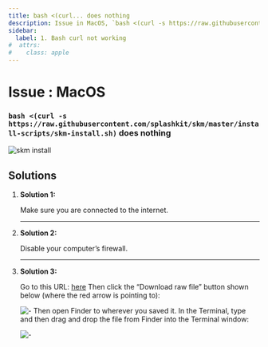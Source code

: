 ```yaml
---
title: bash <(curl... does nothing
description: Issue in MacOS, `bash <(curl -s https://raw.githubusercontent.com/splashkit/skm/master/install-scripts/skm-install.sh)` does nothing, and how to fix it.
sidebar:
  label: 1. Bash curl not working
#  attrs:
#    class: apple
---
```



<h1> Issue : MacOS </h1>

### `bash <(curl -s https://raw.githubusercontent.com/splashkit/skm/master/install-scripts/skm-install.sh)` does nothing

![skm install](https://i.imgur.com/BD8jqnT.png)

## Solutions

<Steps>

1. **Solution 1:**

    Make sure you are connected to the internet.

    ---

2. **Solution 2:**

    Disable your computer’s firewall.

    ---

3. **Solution 3:**

    Go to this URL: [here](https://github.com/splashkit/skm/blob/master/install-scripts/skm-install.sh)
    Then click the “Download raw file” button shown below (where the red arrow is pointing to):

    ![-](https://i.imgur.com/MWhWHRO.png)
    Then open Finder to wherever you saved it.
    In the Terminal, type and then drag and drop the file from Finder into the Terminal window:

    ![-](https://i.imgur.com/LTCf6qW.png)

</Steps>
